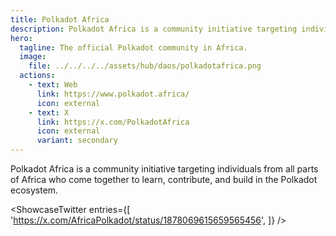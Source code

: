```yaml
---
title: Polkadot Africa
description: Polkadot Africa is a community initiative targeting individuals from all parts of Africa who come together to learn, contribute, and build in the Polkadot ecosystem.
hero:
  tagline: The official Polkadot community in Africa.
  image: 
    file: ../../../../assets/hub/daos/polkadotafrica.png
  actions:
    - text: Web
      link: https://www.polkadot.africa/
      icon: external
    - text: X
      link: https://x.com/PolkadotAfrica
      icon: external
      variant: secondary
---
```



Polkadot Africa is a community initiative targeting individuals from all parts of Africa who come together to learn, contribute, and build in the Polkadot ecosystem.

<ShowcaseTwitter
  entries={[
    'https://x.com/AfricaPolkadot/status/1878069615659565456',
  ]}
/>

 <script async src="https://platform.twitter.com/widgets.js" charset="utf-8"></script>